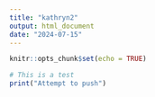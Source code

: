 ```yaml
---
title: "kathryn2"
output: html_document
date: "2024-07-15"
---
```


```r
knitr::opts_chunk$set(echo = TRUE)
```

```r
# This is a test
print("Attempt to push")
```

